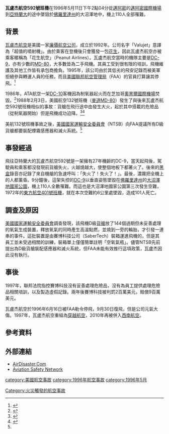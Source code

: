 {{noteTA
|1=zh-hans:黑匣子;zh-hk:黑盒;zh-tw:黑盒子;
}}
{{Infobox Airliner accident|name=瓦盧杰航空592號班機空難|
Date=1996年5月11日 |
Type=飛行中货舱發生大火|
image=N904VJ.jpg| 
caption=事故班機|
Site={{flagicon|United States}} [[佛羅里達州|佛羅里達州]]大沼澤地 |
Fatalities=110 |
Aircraft Type=[[DC-9|麥道DC-9-32]] |
Origin={{flagicon|United States}} [[邁阿密國際機場|邁阿密國際機場]]|
Destination={{flagicon|United States}} [[亞特蘭大哈茲菲爾德-傑克遜國際機場|亞特蘭大哈茲菲爾德-傑克遜國際機場]]|
Operator=[[瓦盧杰航空|瓦盧杰航空]]|
Tail Number=N904VJ|
Passengers=105 |
Crew=5 |
Survivors = 0 |
}}

'''瓦盧杰航空592號班機'''在1996年5月11日下午2點04分從[[邁阿密|邁阿密]]的[[邁阿密國際機場|邁阿密國際機場]]到[[亞特蘭大|亞特蘭大]]的途中墜毀於[[佛羅里達州|佛羅里達州]]的大沼澤地中，機上110人全部罹難。

==背景==
[[瓦盧杰航空|瓦盧杰航空]]是美國一家[[廉價航空公司|廉價航空公司]]，成立於1992年。公司名字「Valujet」意譯為「超值的噴射機」。由於乘客在登機後只會獲發一包[[花生|花生]]，因此瓦盧杰航空亦被乘客暱稱為「花生航空」（Peanut Airlines）。瓦盧杰航空當時的機隊主要是[[DC-9|DC-9]]，亦有少數的[[MD-80|MD-80]]，大多數皆為二手飛機。其員工受到很有限的培訓，飛機維護及其他工作皆有承包商擔負。1995年，該公司由於其低劣的飛安記錄而被美軍拒絕參與轉運人員的任務，而且[[美國聯邦航空管理局|美國聯邦航空管理局]]（FAA）的官員打算讓其停飛。<ref>{{cite journal|last1=Matthews|first1=Rick A.|last2=Kauzlarich|first2=David|title=The Crash of Valujet Flight 592: A Case Study in State-Corporate Crime|url=https://archive.org/details/sim_sociological-focus_2000-08_33_3/page/281|journal=Sociological Focus|date=1 August 2000|volume=33|issue=3|pages=281–298|doi=10.1080/00380237.2000.10571171|s2cid=159946923|issn=0038-0237}}</ref>

1986年，ATA航空一架[[DC-10|DC-10]]客機因為制氧器起火而在芝加哥[[奧黑爾國際機場|奧黑爾國際機場]]焚毀。<ref>{{cite web|title=ASN Aircraft accident McDonnell Douglas DC-10-40 N184AT Chicago-O'Hare International Airport, IL (ORD)|url=https://aviation-safety.net/database/record.php?id=19860810-0|last=Ranter|first=Harro|website=aviation-safety.net|publisher=Aviation Safety Network|url-status=live|archive-url=https://web.archive.org/web/20160604143247/https://aviation-safety.net/database/record.php?id=19860810-0|archive-date=June 4, 2016|access-date=22 July 2017}}</ref>1988年2月3日，美國航空132號班機（[[麥道MD-80|麥道MD-80]]）發生了與後來瓦盧杰航空592號班機相似的事故：貨艙在飛行途中由發生大火，起於其中搭載的危險品（從制氧器開始）但是飛機成功迫降。<ref name="AA-88-123">{{cite web|title=Safety Recommendation A-88-123|url=https://www.ntsb.gov/_layouts/ntsb.recsearch/Recommendation.aspx?Rec=A-88-123|website=ntsb.gov|publisher=National Transportation Safety Board|url-status=live|archive-url=https://web.archive.org/web/20160130130922/https://www.ntsb.gov/_layouts/ntsb.recsearch/Recommendation.aspx?Rec=A-88-123|archive-date=January 30, 2016|access-date=23 January 2016}}</ref><ref>{{Cite web|title=Incident McDonnell Douglas MD-83 N569AA, 03 Feb 1988|url=https://aviation-safety.net/wikibase/wiki.php?id=147066|last=Ranter|first=Harro|website=aviation-safety.net|publisher=Aviation Safety Network|access-date=2020-05-13|archive-date=2021-11-06|archive-url=https://web.archive.org/web/20211106095415/https://aviation-safety.net/wikibase/wiki.php?id=147066|dead-url=no}}</ref>

美航132號班機事故之後，[[美國國家運輸安全委員會|美國國家運輸安全委員會]]（NTSB）向FAA提議所有D級貨艙都要裝配煙霧感應器和滅火系統。<ref name=AA-88-123 />

==事發經過==
飛往亞特蘭大的瓦盧杰航空592號是一架擁有27年機齡的DC-9，當天起飛後，駕駛員和乘客都沒發現前貨艙失火，火越燒越大，使整個地板下都著火了。後來的[[黑匣子|黑盒]]錄音亦記錄了來自機艙的急速呼叫：「失火了！失火了！」。最後，濃霧把全機上的人都薰昏。9分鐘後，這架失控的[[DC-9|DC-9]]以垂直姿態墜毀在[[佛羅里達州|佛羅里達州]]的[[大沼澤地國家公園|大沼澤地國家公園]]，機上110人全數罹難。而這也是大沼澤地國家公園第三次發生空難，1972年的[[東方航空401號班機|東方航空401號班機]]，就在本次空難約6公里處墜毀，造成101人死亡。

==調查及原因==
[[美國國家運輸安全委員會|美國國家運輸安全委員會]]調查發現，該飛機D級[[貨艙|貨艙]]放了144個過期但未妥善處理的氧氣生成裝置，釋放氧氣的同時產生高溫點燃，並燒到一旁的輪胎，才引發一連串的事件。這批裝置是由賽博科技公司（SaberTech）裝箱運進飛機的，但是其員工並未受過相關的訓練，裝箱單上僅僅簡單註明「空氧氣瓶」。儘管NTSB先前提出為D級貨艙裝配感應器和滅火系統，但FAA未能有效推行這項政策，瓦盧杰因此沒有執行。

==事後==
1997年，聯邦法院指控賽博科技沒有妥善處理危險品，沒有為員工提供處理危險品相關培訓，以及製造虛假記錄。兩年後賽博科技被判罰2百萬美元，賠償9百萬美元。

瓦盧杰航空於1996年6月16日被FAA勒令停飛，9月30日復飛，但是公司元氣大傷。1997年，瓦盧杰航空重組為[[穿越航空|穿越航空]]，2010年再被併入[[西南航空|西南航空]]。

==參考資料==
{{reflist}}

==外部連結==
*[http://www.airdisaster.com/cgi-bin/view_details.cgi?date=05111996&reg=N904VJ&airline=Valujet AirDisaster.Com] {{Wayback|url=http://www.airdisaster.com/cgi-bin/view_details.cgi?date=05111996&reg=N904VJ&airline=Valujet |date=20140227131507 }}
*[http://aviation-safety.net/database/record.php?id=19960511-0 Aviation Safety Network] {{Wayback|url=http://aviation-safety.net/database/record.php?id=19960511-0 |date=20130705034105 }}

{{1996年航空事故}}
{{Mayday NavBox}}

[[category:美國航空事故|category:美國航空事故]]
[[Category:火災觸發的航空事故|Category:火災觸發的航空事故]]
[[category:1996年航空事故|category:1996年航空事故]]
[[category:1996年5月|category:1996年5月]]